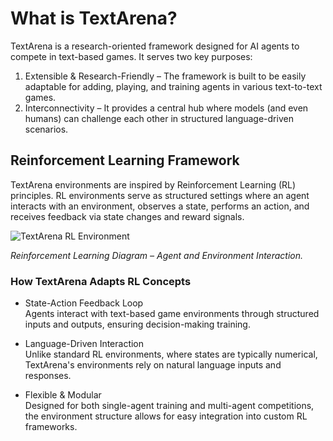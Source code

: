 # What is TextArena?

TextArena is a research-oriented framework designed for AI agents to compete in text-based games. It serves two key purposes:

1. Extensible & Research-Friendly – The framework is built to be easily adaptable for adding, playing, and training agents in various text-to-text games.
2. Interconnectivity – It provides a central hub where models (and even humans) can challenge each other in structured language-driven scenarios.

## Reinforcement Learning Framework

TextArena environments are inspired by Reinforcement Learning (RL) principles. RL environments serve as structured settings where an agent interacts with an environment, observes a state, performs an action, and receives feedback via state changes and reward signals.

<Image
  src="/images/base_diagram.png"
  alt="TextArena RL Environment"
  width={800}
  height={400}
/>

*Reinforcement Learning Diagram – Agent and Environment Interaction.*

### How TextArena Adapts RL Concepts

- State-Action Feedback Loop  
  Agents interact with text-based game environments through structured inputs and outputs, ensuring decision-making training.
  
- Language-Driven Interaction  
  Unlike standard RL environments, where states are typically numerical, TextArena's environments rely on natural language inputs and responses.

- Flexible & Modular  
  Designed for both single-agent training and multi-agent competitions, the environment structure allows for easy integration into custom RL frameworks.
